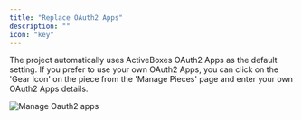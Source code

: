 ```yaml
---
title: "Replace OAuth2 Apps"
description: ""
icon: "key"
---
```


<Snippet file="enterprise-feature.mdx" />

The project automatically uses ActiveBoxes OAuth2 Apps as the default setting. If you prefer to use your own OAuth2 Apps, you can click on the 'Gear Icon' on the piece from the 'Manage Pieces' page and enter your own OAuth2 Apps details.

![Manage Oauth2 apps](/resources/screenshots/manage-oauth2.png)
